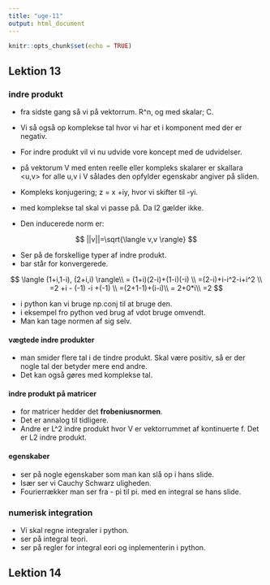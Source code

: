 ```yaml
---
title: "uge-11"
output: html_document
---
```


```r
knitr::opts_chunk$set(echo = TRUE)
```

## Lektion 13

### indre produkt

-   fra sidste gang så vi på vektorrum. R\^n, og med skalar; C.

-   Vi så også op komplekse tal hvor vi har et i komponent med der er negativ.

-   For indre produkt vil vi nu udvide vore koncept med de udvidelser.

-   på vektorum V med enten reelle eller kompleks skalarer er skallara \<u,v\> for alle u,v i V sålades den opfylder egenskabr angiver på sliden.

-   Kompleks konjugering; z = x +iy, hvor vi skifter til -yi.

-   med komplekse tal skal vi passe på. Da I2 gælder ikke.

-   Den inducerede norm er:

$$
||v||=\sqrt{\langle v,v \rangle}
$$

-   Ser på de forskellige typer af indre produkt.
-   bar står for konvergerede.

$$
\langle (1+i,1-i), (2+i,i) \rangle\\
= (1+i)(2-i)+(1-i)(-i) \\
=(2-i)+i-i^2-i+i^2 \\
=2 +i - (-1) -i +(-1) \\
=(2+1-1)+(i-i)\\
= 2+0*i\\
=2
$$

-   i python kan vi bruge np.conj til at bruge den.
-   i eksempel fro python ved brug af vdot bruge omvendt.
-   Man kan tage normen af sig selv.

#### vægtede indre produkter

-   man smider flere tal i de tindre produkt. Skal være positiv, så er der nogle tal der betyder mere end andre.
-   Det kan også gøres med komplekse tal.

#### indre produkt på matricer

-   for matricer hedder det **frobeniusnormen**.
-   Det er annalog til tidligere.
-   Andre er L\^2 indre produkt hvor V er vektorrummet af kontinuerte f. Det er L2 indre produkt.

#### egenskaber

-   ser på nogle egenskaber som man kan slå op i hans slide.
-   Især ser vi Cauchy Schwarz uligheden.
-   Fourierrækker man ser fra - pi til pi. med en integral se hans slide.

### numerisk integration

-   Vi skal regne integraler i python.
-   ser på integral teori.
-   ser på regler for integral eori og inplementerin i python.

## Lektion 14
